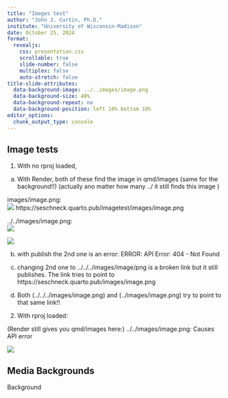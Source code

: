 ```yaml
---
title: "Images test"
author: "John J. Curtin, Ph.D."
institute: "University of Wisconsin-Madison"
date: October 25, 2024
format: 
  revealjs:
    css: presentation.css
    scrollable: true 
    slide-number: false 
    multiplex: false 
    auto-stretch: false
title-slide-attributes:
  data-background-image: ../..images/image.png
  data-background-size: 40%
  data-background-repeat: no
  data-background-position: left 10% bottom 10%
editor_options: 
  chunk_output_type: console
---
```


## Image tests

1. With no rproj loaded, 

a. With Render, both of these find the image in qmd/images (same for the background!!)
(actually ano matter how many ../ it still finds this image )

images/image.png:  
![](images/image.png) https://seschneck.quarto.pub/imagetest/images/image.png

../../images/image.png:   
![](../../../images/image.png) 

![](../images/image.png) 

b. with publish the 2nd one is an error: ERROR: API Error: 404 - Not Found

c. changing 2nd one to ../../../images/image/png is a broken link but it still publishes. The link tries to point to https://seschneck.quarto.pub/images/image.png

d. Both (../../../images/image.png) and (../images/image.png) try to point to that same link!!

2. With rproj loaded:

(Render still gives you qmd/images here:)
../../images/image.png:   Causes API error


![](images/image.png) 

## Media Backgrounds {background-image=images/image.png}

Background
